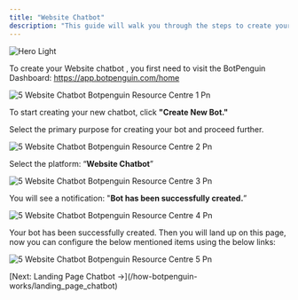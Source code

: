 ```yaml
---
title: "Website Chatbot"
description: "This guide will walk you through the steps to create your Website chatbot."
---
```


<img
  className="block dark:hidden"
  src="/images/hero-light.png"
  alt="Hero Light"
/>

To create your Website chatbot , you first need to visit the BotPenguin Dashboard: https://app.botpenguin.com/home

![5 Website Chatbot Botpenguin Resource Centre 1 Pn](/images/create-newchatbot/5.website_chatbot__botpenguin_resource_centre-1.png)

To start creating your new chatbot, click **"Create New Bot."**

Select the primary purpose for creating your bot and proceed further.

![5 Website Chatbot Botpenguin Resource Centre 2 Pn](/images/create-newchatbot/5.website_chatbot__botpenguin_resource_centre-2.png)

Select the platform: “**Website Chatbot**”

![5 Website Chatbot Botpenguin Resource Centre 3 Pn](/images/create-newchatbot/5.website_chatbot__botpenguin_resource_centre-3.png)

You will see a notification: "**Bot has been successfully created.**”

![5 Website Chatbot Botpenguin Resource Centre 4 Pn](/images/create-newchatbot/5.website_chatbot__botpenguin_resource_centre-4.png)

Your bot has been successfully created. Then you will land up on this page, now you can configure the below mentioned items using the below links:

![5 Website Chatbot Botpenguin Resource Centre 5 Pn](/images/create-newchatbot/5.website_chatbot__botpenguin_resource_centre-5.png)

<Info>
  [Next: Landing Page Chatbot →](/how-botpenguin-works/landing_page_chatbot)
</Info>